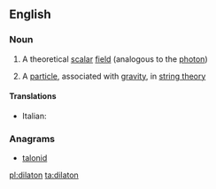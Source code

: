 ==English==
{{wikipedia}}

===Noun===
{{en-noun}}

# {{context|physics}} A theoretical [[scalar]] [[field]] (analogous to the [[photon]])
# {{context|physics}} A [[particle]], associated with [[gravity]], in [[string theory]]

====Translations====
{{trans-top|scalar field}}
{{trans-mid}}
{{trans-bottom}}

{{trans-top|particle}}
* Italian: {{t-|it|dilatone|m}}
{{trans-mid}}
{{trans-bottom}}

===Anagrams===
* [[talonid#English|talonid]]

[[pl:dilaton]]
[[ta:dilaton]]